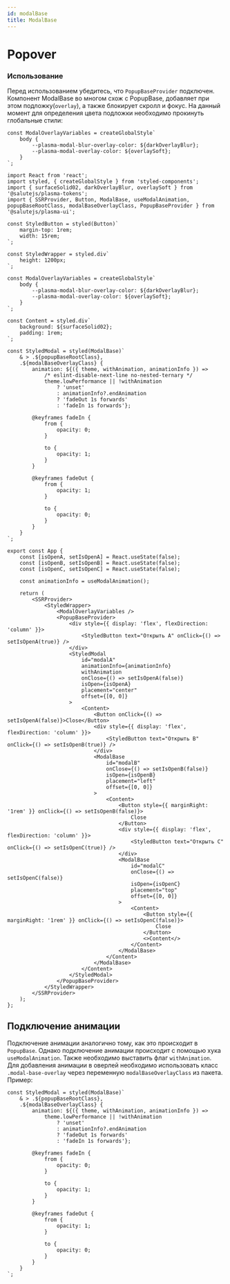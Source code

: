 ```yaml
---
id: modalBase
title: ModalBase
---
```



# Popover
<Description name="ModalBase" />
<PropsTable name="ModalBase" />
<StorybookLink name="ModalBase" />

### Использование

Перед использованием убедитесь, что `PopupBaseProvider` подключен.
Компонент ModalBase во многом схож с PopupBase, добавляет при этом подложку(`overlay`), а также блокирует скролл и фокус.
На данный момент для определения цвета подложки необходимо прокинуть глобальные стили:

``` tsx
const ModalOverlayVariables = createGlobalStyle`
    body {
        --plasma-modal-blur-overlay-color: ${darkOverlayBlur};
        --plasma-modal-overlay-color: ${overlaySoft};
    }
`;
```

```tsx live
import React from 'react';
import styled, { createGlobalStyle } from 'styled-components';
import { surfaceSolid02, darkOverlayBlur, overlaySoft } from '@salutejs/plasma-tokens';
import { SSRProvider, Button, ModalBase, useModalAnimation, popupBaseRootClass, modalBaseOverlayClass, PopupBaseProvider } from '@salutejs/plasma-ui';

const StyledButton = styled(Button)`
    margin-top: 1rem;
    width: 15rem;
`;

const StyledWrapper = styled.div`
    height: 1200px;
`;

const ModalOverlayVariables = createGlobalStyle`
    body {
        --plasma-modal-blur-overlay-color: ${darkOverlayBlur};
        --plasma-modal-overlay-color: ${overlaySoft};
    }
`;

const Content = styled.div`
    background: ${surfaceSolid02};
    padding: 1rem;
`;

const StyledModal = styled(ModalBase)`
    & > .${popupBaseRootClass},
    .${modalBaseOverlayClass} {
        animation: ${({ theme, withAnimation, animationInfo }) =>
            /* eslint-disable-next-line no-nested-ternary */
            theme.lowPerformance || !withAnimation
                ? 'unset'
                : animationInfo?.endAnimation
                ? 'fadeOut 1s forwards'
                : 'fadeIn 1s forwards'};

        @keyframes fadeIn {
            from {
                opacity: 0;
            }

            to {
                opacity: 1;
            }
        }

        @keyframes fadeOut {
            from {
                opacity: 1;
            }

            to {
                opacity: 0;
            }
        }
    }
`;

export const App {
    const [isOpenA, setIsOpenA] = React.useState(false);
    const [isOpenB, setIsOpenB] = React.useState(false);
    const [isOpenC, setIsOpenC] = React.useState(false);

    const animationInfo = useModalAnimation();

    return (
        <SSRProvider>
            <StyledWrapper>
                <ModalOverlayVariables />
                <PopupBaseProvider>
                    <div style={{ display: 'flex', flexDirection: 'column' }}>
                        <StyledButton text="Открыть A" onClick={() => setIsOpenA(true)} />
                    </div>
                    <StyledModal
                        id="modalA"
                        animationInfo={animationInfo}
                        withAnimation
                        onClose={() => setIsOpenA(false)}
                        isOpen={isOpenA}
                        placement="center"
                        offset={[0, 0]}
                    >
                        <Content>
                            <Button onClick={() => setIsOpenA(false)}>Close</Button>
                            <div style={{ display: 'flex', flexDirection: 'column' }}>
                                <StyledButton text="Открыть B" onClick={() => setIsOpenB(true)} />
                            </div>
                            <ModalBase
                                id="modalB"
                                onClose={() => setIsOpenB(false)}
                                isOpen={isOpenB}
                                placement="left"
                                offset={[0, 0]}
                            >
                                <Content>
                                    <Button style={{ marginRight: '1rem' }} onClick={() => setIsOpenB(false)}>
                                        Close
                                    </Button>
                                    <div style={{ display: 'flex', flexDirection: 'column' }}>
                                        <StyledButton text="Открыть C" onClick={() => setIsOpenC(true)} />
                                    </div>
                                    <ModalBase
                                        id="modalC"
                                        onClose={() => setIsOpenC(false)}
                                        isOpen={isOpenC}
                                        placement="top"
                                        offset={[0, 0]}
                                    >
                                        <Content>
                                            <Button style={{ marginRight: '1rem' }} onClick={() => setIsOpenC(false)}>
                                                Close
                                            </Button>
                                            <>Content</>
                                        </Content>
                                    </ModalBase>
                                </Content>
                            </ModalBase>
                        </Content>
                    </StyledModal>
                </PopupBaseProvider>
            </StyledWrapper>
        </SSRProvider>
    );
};
```

## Подключение анимации

Подключение анимации аналогично тому, как это происходит в `PopupBase`.
Однако подключение анимации происходит с помощью хука `useModalAnimation`.
Также необходимо выставить флаг `withAnimation`. 
Для добавления анимации в оверлей необходимо использовать класс `.modal-base-overlay` через переменную `modalBaseOverlayClass` из пакета.
Пример:

```tsx
const StyledModal = styled(ModalBase)`
    & > .${popupBaseRootClass},
    .${modalBaseOverlayClass} {
        animation: ${({ theme, withAnimation, animationInfo }) =>
            theme.lowPerformance || !withAnimation
                ? 'unset'
                : animationInfo?.endAnimation
                ? 'fadeOut 1s forwards'
                : 'fadeIn 1s forwards'};

        @keyframes fadeIn {
            from {
                opacity: 0;
            }

            to {
                opacity: 1;
            }
        }

        @keyframes fadeOut {
            from {
                opacity: 1;
            }

            to {
                opacity: 0;
            }
        }
    }
`;
```
